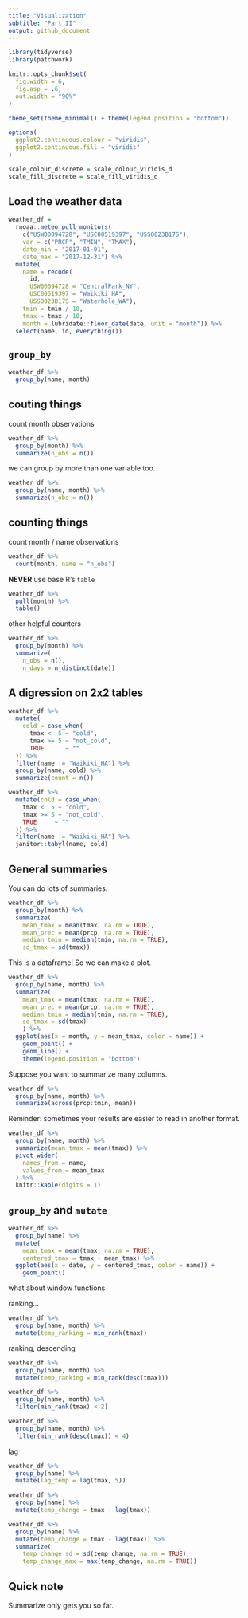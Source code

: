 ```yaml
---
title: "Visualization"
subtitle: "Part II"
output: github_document
---
```


```r
library(tidyverse)
library(patchwork)

knitr::opts_chunk$set(
  fig.width = 6,
  fig.asp = .6,
  out.width = "90%"
)

theme_set(theme_minimal() + theme(legend.position = "bottom"))

options(
  ggplot2.continuous.colour = "viridis",
  ggplot2.continuous.fill = "viridis"
)

scale_colour_discrete = scale_colour_viridis_d
scale_fill_discrete = scale_fill_viridis_d

```

## Load the weather data

```r
weather_df =  
  rnoaa::meteo_pull_monitors(
    c("USW00094728", "USC00519397", "USS0023B17S"),
    var = c("PRCP", "TMIN", "TMAX"), 
    date_min = "2017-01-01",
    date_max = "2017-12-31") %>%
  mutate(
    name = recode(
      id, 
      USW00094728 = "CentralPark_NY", 
      USC00519397 = "Waikiki_HA",
      USS0023B17S = "Waterhole_WA"),
    tmin = tmin / 10,
    tmax = tmax / 10,
    month = lubridate::floor_date(date, unit = "month")) %>%
  select(name, id, everything())
```

## `group_by`

```r
weather_df %>%
  group_by(name, month)
```

## couting things

count month observations

```r
weather_df %>%
  group_by(month) %>%
  summarize(n_obs = n())
```


we can group by more than one variable too.

```r
weather_df %>%
  group_by(name, month) %>%
  summarize(n_obs = n())
```

## counting things

count month / name observations

```r
weather_df %>%
  count(month, name = "n_obs")
```

**NEVER** use base R's `table`

```r
weather_df %>%
  pull(month) %>% 
  table()
```

other helpful counters

```r
weather_df %>%
  group_by(month) %>%
  summarize(
    n_obs = n(),
    n_days = n_distinct(date))
```

## A digression on 2x2 tables

```r
weather_df %>% 
  mutate(
    cold = case_when(
      tmax <  5 ~ "cold",
      tmax >= 5 ~ "not_cold",
      TRUE      ~ ""
  )) %>% 
  filter(name != "Waikiki_HA") %>% 
  group_by(name, cold) %>% 
  summarize(count = n())
```

```r
weather_df %>% 
  mutate(cold = case_when(
    tmax <  5 ~ "cold",
    tmax >= 5 ~ "not_cold",
    TRUE     ~ ""
  )) %>% 
  filter(name != "Waikiki_HA") %>% 
  janitor::tabyl(name, cold)
```

## General summaries

You can do lots of summaries.

```r
weather_df %>%
  group_by(month) %>%
  summarize(
    mean_tmax = mean(tmax, na.rm = TRUE),
    mean_prec = mean(prcp, na.rm = TRUE),
    median_tmin = median(tmin, na.rm = TRUE),
    sd_tmax = sd(tmax))
```

This is a dataframe! So we can make a plot.

```r
weather_df %>%
  group_by(name, month) %>%
  summarize(
    mean_tmax = mean(tmax, na.rm = TRUE),
    mean_prec = mean(prcp, na.rm = TRUE),
    median_tmin = median(tmin, na.rm = TRUE),
    sd_tmax = sd(tmax)
    ) %>% 
  ggplot(aes(x = month, y = mean_tmax, color = name)) + 
    geom_point() + 
    geom_line() + 
    theme(legend.position = "bottom")
```

Suppose you want to summarize many columns.

```r
weather_df %>% 
  group_by(name, month) %>% 
  summarize(across(prcp:tmin, mean))
```

Reminder: sometimes your results are easier to read in another format.

```r
weather_df %>% 
  group_by(name, month) %>% 
  summarize(mean_tmax = mean(tmax)) %>% 
  pivot_wider(
    names_from = name,
    values_from = mean_tmax
  ) %>% 
  knitr::kable(digits = 1)
```


## `group_by` and `mutate`

```r
weather_df %>%
  group_by(name) %>%
  mutate(
    mean_tmax = mean(tmax, na.rm = TRUE),
    centered_tmax = tmax - mean_tmax) %>% 
  ggplot(aes(x = date, y = centered_tmax, color = name)) + 
    geom_point() 
```

what about window functions

ranking...

```r
weather_df %>%
  group_by(name, month) %>%
  mutate(temp_ranking = min_rank(tmax))
```

ranking, descending

```r
weather_df %>%
  group_by(name, month) %>%
  mutate(temp_ranking = min_rank(desc(tmax)))
```

```r
weather_df %>%
  group_by(name, month) %>%
  filter(min_rank(tmax) < 2)
```


```r
weather_df %>%
  group_by(name, month) %>%
  filter(min_rank(desc(tmax)) < 4)
```

lag

```r
weather_df %>%
  group_by(name) %>%
  mutate(lag_temp = lag(tmax, 5))
```

```r
weather_df %>%
  group_by(name) %>%
  mutate(temp_change = tmax - lag(tmax))
```

```r
weather_df %>%
  group_by(name) %>%
  mutate(temp_change = tmax - lag(tmax)) %>%
  summarize(
    temp_change_sd = sd(temp_change, na.rm = TRUE),
    temp_change_max = max(temp_change, na.rm = TRUE))
```

## Quick note

Summarize only gets you so far.


